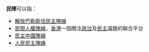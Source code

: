 '''民陣'''可以指：
*[[解放巴勒斯坦民主陣線|解放巴勒斯坦民主陣線]]
*[[民間人權陣線|民間人權陣線]]，[[香港|香港]]一個關注[[政治|政治]]及[[民主|民主]]議題的聯合平台
*[[民主中國陣線|民主中國陣線]]
*[[人民民主陣線|人民民主陣線]]
{{disambig|Cat=二字組織機構消歧義|M民}}